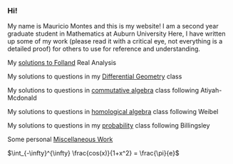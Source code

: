 === Hi! ===

My name is Mauricio Montes and this is my website!
I am a second year graduate student in Mathematics at Auburn University
Here, I have written up some of my work (please read it with a critical eye, not everything is a detailed proof) for others to use for reference and understanding.

My [[solutions to Folland]]  Real Analysis

My solutions to questions in my [[Differential Geometry]] class

My solutions to questions in [[commutative algebra]] class following Atiyah-Mcdonald

My solutions to questions in [[homological algebra]] class following Weibel

My solutions to questions in my [[probability]] class following Billingsley

Some personal [[Miscellaneous Work]]

$\int_{-\infty}^{\infty} \frac{cos(x)}{1+x^2} = \frac{\pi}{e}$

